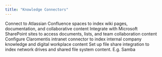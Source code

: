 ```yaml
---
title: "Knowledge Connectors"
---
```


<CardGroup cols={2}>
  <Card title="Confluence" icon="sitemap" href="operator-manual/knowledge-base/confluence">
    Connect to Atlassian Confluence spaces to index wiki pages, documentation, and collaborative content
  </Card>
  <Card title="SharePoint" icon="microsoft" href="operator-manual/knowledge-base/sharepoint">
    Integrate with Microsoft SharePoint sites to access documents, lists, and team collaboration content
  </Card>
  <Card title="Claromentis" icon="building" href="operator-manual/knowledge-base/claromentis">
    Configure Claromentis intranet connector to index internal company knowledge and digital workplace content
  </Card>
  <Card title="File system" icon="server" href="operator-manual/knowledge-base/file-system">
    Set up file share integration to index network drives and shared file system content. E.g. Samba
  </Card>
</CardGroup>